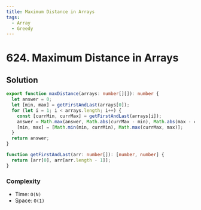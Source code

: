 ```yaml
---
title: Maximum Distance in Arrays
tags:
  - Array
  - Greedy
---
```


# 624. Maximum Distance in Arrays

<Badges>
  <LevelBadge level="medium" />
  <TopicBadge name="Array" slug="array" />
  <TopicBadge name="Greedy" slug="greedy" />
</Badges>

## Solution

```typescript filename="solution.ts" copy
export function maxDistance(arrays: number[][]): number {
  let answer = 0;
  let [min, max] = getFirstAndLast(arrays[0]);
  for (let i = 1; i < arrays.length; i++) {
    const [currMin, currMax] = getFirstAndLast(arrays[i]);
    answer = Math.max(answer, Math.abs(currMax - min), Math.abs(max - currMin));
    [min, max] = [Math.min(min, currMin), Math.max(currMax, max)];
  }
  return answer;
}

function getFirstAndLast(arr: number[]): [number, number] {
  return [arr[0], arr[arr.length - 1]];
}
```

### Complexity

- Time: `O(N)`
- Space: `O(1)`

<ProblemLink
  codingSite="leetcode"
  href="https://leetcode.com/problems/maximum-distance-in-arrays"
  title="Maximum Distance in Arrays"
/>
